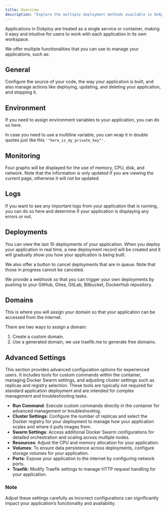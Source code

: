 ```yaml
---
title: Overview
description: "Explore the multiple deployment methods available in Dokploy, including GitHub, Git, Docker, and automated deployments via webhooks."
---
```


Applications in Dokploy are treated as a single service or container, making it easy and intuitive for users to work with each application in its own workspace.

We offer multiple functionalities that you can use to manage your applications, such as:

## General

Configure the source of your code, the way your application is built, and also manage actions like deploying, updating, and deleting your application, and stopping it.

## Environment

If you need to assign environment variables to your application, you can do so here.

In case you need to use a multiline variable, you can wrap it in double quotes just like this `'"here_is_my_private_key"'`.

## Monitoring

Four graphs will be displayed for the use of memory, CPU, disk, and network. Note that the information is only updated if you are viewing the current page, otherwise it will not be updated.

## Logs

If you want to see any important logs from your application that is running, you can do so here and determine if your application is displaying any errors or not.

## Deployments

You can view the last 10 deployments of your application. When you deploy your application in real time, a new deployment record will be created and it will gradually show you how your application is being built.

We also offer a button to cancel deployments that are in queue. Note that those in progress cannot be canceled.

We provide a webhook so that you can trigger your own deployments by pushing to your GitHub, Gitea, GitLab, Bitbucket, DockerHub repository.

## Domains

This is where you will assign your domain so that your application can be accessed from the internet.

There are two ways to assign a domain:

1. Create a custom domain.
2. Use a generated domain, we use traefik.me to generate free domains.

## Advanced Settings

This section provides advanced configuration options for experienced users. It includes tools for custom commands within the container, managing Docker Swarm settings, and adjusting cluster settings such as replicas and registry selection. These tools are typically not required for standard application deployment and are intended for complex management and troubleshooting tasks.

- **Run Command**: Execute custom commands directly in the container for advanced management or troubleshooting.
- **Cluster Settings**: Configure the number of replicas and select the Docker registry for your deployment to manage how your application scales and where it pulls images from.
- **Swarm Settings**: Access additional Docker Swarm configurations for detailed orchestration and scaling across multiple nodes.
- **Resources**: Adjust the CPU and memory allocation for your application.
- **Volumes**: To ensure data persistence across deployments, configure storage volumes for your application.
- **Ports**: Expose your application to the internet by configuring network ports.
- **Traefik**: Modify Traefik settings to manage HTTP request handling for your application.

### Note
Adjust these settings carefully as incorrect configurations can significantly impact your application’s functionality and availability.
